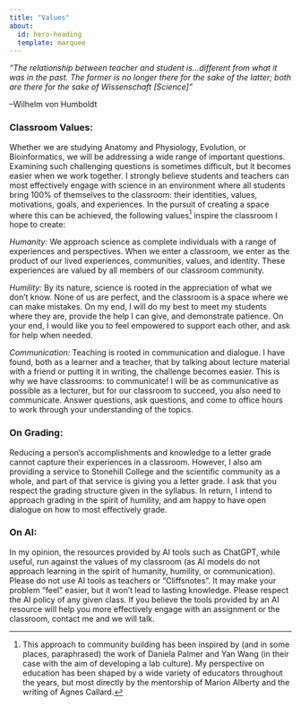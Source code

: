 ```yaml
---
title: "Values"
about:
  id: hero-heading
  template: marquee
---
```


::: {#hero-heading}
*"The relationship between teacher and student is...different from what it was in the past. The former is no longer there for the sake of the latter; both are there for the sake of Wissenschaft \[Science\]"*

--Wilhelm von Humboldt

### Classroom Values:

Whether we are studying Anatomy and Physiology, Evolution, or Bioinformatics, we will be addressing a wide range of important questions. Examining such challenging questions is sometimes difficult, but it becomes easier when we work together. I strongly believe students and teachers can most effectively engage with science in an environment where all students bring 100% of themselves to the classroom: their identities, values, motivations, goals, and experiences. In the pursuit of creating a space where this can be achieved, the following values[^1] inspire the classroom I hope to create:

*Humanity:* We approach science as complete individuals with a range of experiences and perspectives. When we enter a classroom, we enter as the product of our lived experiences, communities, values, and identity. These experiences are valued by all members of our classroom community.

*Humility:* By its nature, science is rooted in the appreciation of what we don't know. None of us are perfect, and the classroom is a space where we can make mistakes. On my end, I will do my best to meet my students where they are, provide the help I can give, and demonstrate patience. On your end, I would like you to feel empowered to support each other, and ask for help when needed.

*Communication:* Teaching is rooted in communication and dialogue. I have found, both as a learner and a teacher, that by talking about lecture material with a friend or putting it in writing, the challenge becomes easier. This is why we have classrooms: to communicate! I will be as communicative as possible as a lecturer, but for our classroom to succeed, you also need to communicate. Answer questions, ask questions, and come to office hours to work through your understanding of the topics.

### On Grading:

Reducing a person's accomplishments and knowledge to a letter grade cannot capture their experiences in a classroom. However, I also am providing a service to Stonehill College and the scientific community as a whole, and part of that service is giving you a letter grade. I ask that you respect the grading structure given in the syllabus. In return, I intend to approach grading in the spirit of humility, and am happy to have open dialogue on how to most effectively grade.

### On AI:

In my opinion, the resources provided by AI tools such as ChatGPT, while useful, run against the values of my classroom (as AI models do not approach learning in the spirit of humanity, humility, or communication). Please do not use AI tools as teachers or "Cliffsnotes". It may make your problem "feel" easier, but it won't lead to lasting knowledge. Please respect the AI policy of any given class. If you believe the tools provided by an AI resource will help you more effectively engage with an assignment or the classroom, contact me and we will talk.
:::

[^1]: This approach to community building has been inspired by (and in some places, paraphrased) the work of Daniela Palmer and Yan Wang (in their case with the aim of developing a lab culture). My perspective on education has been shaped by a wide variety of educators throughout the years, but most directly by the mentorship of Marion Alberty and the writing of Agnes Callard.

